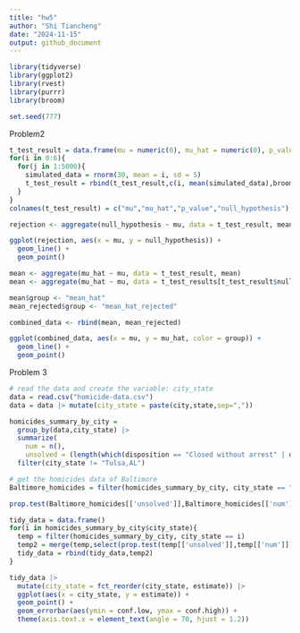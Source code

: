 ```yaml
---
title: "hw5"
author: "Shi Tiancheng"
date: "2024-11-15"
output: github_document
---
```


```r
library(tidyverse)
library(ggplot2)
library(rvest)
library(purrr)
library(broom)

set.seed(777)
```

Problem2
```r
t_test_result = data.frame(mu = numeric(0), mu_hat = numeric(0), p_value = numeric(0), null_hypothesis = numeric(0))
for(i in 0:6){
  for(j in 1:5000){
    simulated_data = rnorm(30, mean = i, sd = 5)
    t_test_result = rbind(t_test_result,c(i, mean(simulated_data),broom::tidy(t.test(simulated_data, mu = 0))$p.value,broom::tidy(t.test(simulated_data, mu = 0))$p.value < 0.05))
  }
}
colnames(t_test_result) = c("mu","mu_hat","p_value","null_hypothesis")
```

```r
rejection <- aggregate(null_hypothesis ~ mu, data = t_test_result, mean)

ggplot(rejection, aes(x = mu, y = null_hypothesis)) +
  geom_line() +
  geom_point()
```

```r
mean <- aggregate(mu_hat ~ mu, data = t_test_result, mean)
mean <- aggregate(mu_hat ~ mu, data = t_test_results[t_test_result$null_hypothesis == TRUE, ], mean)

mean$group <- "mean_hat"
mean_rejected$group <- "mean_hat_rejected"

combined_data <- rbind(mean, mean_rejected)

ggplot(combined_data, aes(x = mu, y = mu_hat, color = group)) +
  geom_line() +
  geom_point()
```


Problem 3
```r
# read the data and create the variable: city_state
data = read.csv("homicide-data.csv")
data = data |> mutate(city_state = paste(city,state,sep=","))
```

```r
homicides_summary_by_city = 
  group_by(data,city_state) |>
  summarize(
    num = n(),
    unsolved = (length(which(disposition == "Closed without arrest" | disposition == "Open/No arrest")))) |>
  filter(city_state != "Tulsa,AL")
```

```r
# get the homicides data of Baltimore
Baltimore_homicides = filter(homicides_summary_by_city, city_state == "Baltimore,MD")
```

```r
prop.test(Baltimore_homicides[['unsolved']],Baltimore_homicides[['num']]) |> broom::tidy()
```

```r
tidy_data = data.frame()
for(i in homicides_summary_by_city$city_state){
  temp = filter(homicides_summary_by_city, city_state == i)
  temp2 = merge(temp,select(prop.test(temp[['unsolved']],temp[['num']]) |> broom::tidy(),c('estimate','conf.low','conf.high') ))
  tidy_data = rbind(tidy_data,temp2)
}
```

```r
tidy_data |>
  mutate(city_state = fct_reorder(city_state, estimate)) |>
  ggplot(aes(x = city_state, y = estimate)) +
  geom_point() +
  geom_errorbar(aes(ymin = conf.low, ymax = conf.high)) +
  theme(axis.text.x = element_text(angle = 70, hjust = 1.2))
```